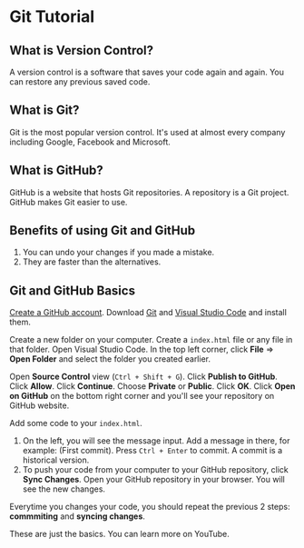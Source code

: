 
<Head
  title='Git Tutorial'
  description="Git is the most popular version control. It's used at almost every company including Google, Facebook and Microsoft."
/>

# Git Tutorial

## What is Version Control?

A version control is a software that saves your code again and again. You can restore any previous saved code.

## What is Git?

Git is the most popular version control. It's used at almost every company including Google, Facebook and Microsoft.

## What is GitHub?

GitHub is a website that hosts Git repositories. A repository is a Git project. GitHub makes Git easier to use.

## Benefits of using Git and GitHub

1. You can undo your changes if you made a mistake.
1. They are faster than the alternatives.

## Git and GitHub Basics

[Create a GitHub account](https://github.com/signup). Download [Git](https://git-scm.com/downloads) and [Visual Studio Code](https://code.visualstudio.com/download) and install them.

Create a new folder on your computer. Create a `index.html` file or any file in that folder. Open Visual Studio Code. In the top left corner, click **File** => **Open Folder** and select the folder you created earlier.

Open **Source Control** view (`Ctrl + Shift + G`). Click **Publish to GitHub**. Click **Allow**. Click **Continue**. Choose **Private** or **Public**. Click **OK**. Click **Open on GitHub** on the bottom right corner and you'll see your repository on GitHub website.

Add some code to your `index.html`.

1. On the left, you will see the message input. Add a message in there, for example: (First commit). Press `Ctrl + Enter` to commit. A commit is a historical version.
1. To push your code from your computer to your GitHub repository, click **Sync Changes**. Open your GitHub repository in your browser. You will see the new changes.

Everytime you changes your code, you should repeat the previous 2 steps: **commmiting** and **syncing changes**.

These are just the basics. You can learn more on YouTube.
